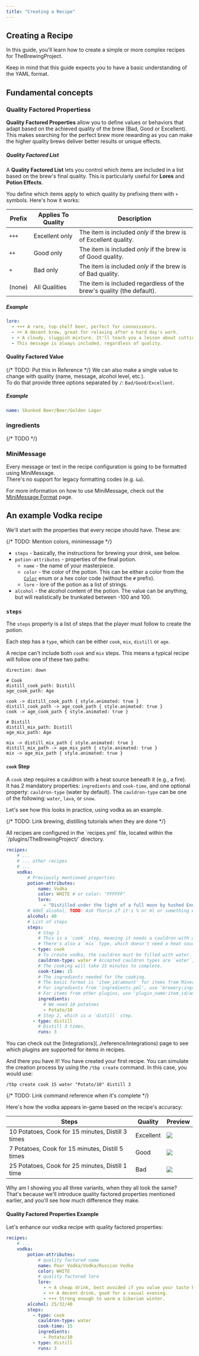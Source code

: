 ```yaml
---
title: "Creating a Recipe"
---
```



## Creating a Recipe

In this guide, you'll learn how to create a simple or more complex recipes for TheBrewingProject.

<Aside variant="warning" title="YAML Ain't Markup Language">
Keep in mind that this guide expects you to have a basic understanding of the YAML format.
</Aside>

## Fundamental concepts

### Quality Factored Propertiess

**Quality Factored Properties** allow you to define values or behaviors that adapt based on the achieved quality of the brew (Bad, Good or Excellent).  
This makes searching for the perfect brew more rewarding as you can make the higher quality brews deliver better results or unique effects.

##### Quality Factored List

A **Quality Factored List** lets you control which items are included in a list based on the brew's final quality. This is particularly useful for **Lores** and **Potion Effects**.

You define which items apply to which quality by prefixing them with `+` symbols. Here's how it works:

| Prefix | Applies To Quality | Description                                                                 |
|--------|--------------------|-----------------------------------------------------------------------------|
| `+++`  | Excellent only     | The item is included *only* if the brew is of Excellent quality.            |
| `++`   | Good only          | The item is included *only* if the brew is of Good quality.                 |
| `+`    | Bad only           | The item is included *only* if the brew is of Bad quality.                  |
| (none) | All Qualities      | The item is included regardless of the brew's quality (the default).        |

##### Example

```yaml
lore:
  - +++ A rare, top-shelf beer, perfect for connoisseurs.
  - ++ A decent brew, great for relaxing after a hard day's work.
  - + A cloudy, sluggish mixture. It'll teach you a lesson about cutting corners when brewing.
  - This message is always included, regardless of quality.
```

#### Quality Factored Value

{/* TODO: Put this in Reference */}
We can also make a single value to change with quality (name, message, alcohol level, etc.).  
To do that provide three options separated by `/`: `Bad/Good/Excellent`.

##### Example

```yaml
name: Skunked Beer/Beer/Golden Lager
```

### ingredients

{/* TODO */}

### MiniMessage

Every message or text in the recipe configuration is going to be formatted using MiniMessage.  
There's no support for legacy formatting codes (e.g. `&a`).

For more information on how to use MiniMessage, check out the [MiniMessage Format](https://docs.advntr.dev/minimessage/format) page.

## An example Vodka recipe

We'll start with the properties that every recipe should have. These are:

{/* TODO: Mention colors, minimessage */}

- `steps` - basically, the instructions for brewing your drink, see below.
- `potion-attributes` - properties of the final potion.
  - `name` - the name of your masterpiece. <Badge text="Quality Factored Value" variant="note" />
  - `color` - the color of the potion. This can be either a color from the [`Color`](https://jd.papermc.io/paper/1.21.5/org/bukkit/Color.html) enum or a hex color code (without the `#` prefix).
  - `lore` - lore of the potion as a list of strings. <Badge text="Quality Factored List" variant="note" />
- `alcohol` - the alcohol content of the potion. The value can be anything, but will realistically be trunkated between -100 and 100. <Badge text="Quality Factored Value" variant="note" />

### `steps`

The `steps` property is a list of steps that the player must follow to create the potion.

Each step has a `type`, which can be either `cook`, `mix`, `distill` or `age`.  

A recipe can't include both `cook` and `mix` steps. This means a typical recipe will follow one of these two paths:

```d2 sketch pad=50 animated
direction: down

# Cook
distill_cook_path: Distill
age_cook_path: Age

cook -> distill_cook_path { style.animated: true }
distill_cook_path -> age_cook_path { style.animated: true }
cook -> age_cook_path { style.animated: true }

# Distill
distill_mix_path: Distill
age_mix_path: Age

mix -> distill_mix_path { style.animated: true }
distill_mix_path -> age_mix_path { style.animated: true }
mix -> age_mix_path { style.animated: true }
```

#### `cook` Step

A `cook` step requires a cauldron with a heat source beneath it (e.g., a fire).  
It has 2 mandatory properties: `ingredients` and `cook-time`, and one optional property: `cauldron-type` (water by default).
The `cauldron-type` can be one of the following: `water`, `lava`, or `snow`.

Let's see how this looks in practice, using vodka as an example.

{/* TODO: Link brewing, distilling tutorials when they are done */}

<Aside variant="info" title="Recipe File">
All recipes are configured in the `recipes.yml` file, located within the `/plugins/TheBrewingProject/` directory.
</Aside>

```yaml title="recipes.yml"
recipes:
    # ...
    # ... other recipes
    # ...
    vodka:
        # Previously mentioned properties
        potion-attributes:
            name: Vodka
            color: WHITE # or color: "FFFFFF"
            lore:
              - "Distilled under the light of a full moon by hushed Endermen."
        # 40ml alcohol, TODO: Ask Thorin if it's % or ml or something else (or just 40).
        alcohol: 40
        # List of steps
        steps:
            # Step 1
            # This is a `cook` step, meaning it needs a cauldron with a heat source beneath it (e.g., a fire).
            # There's also a `mix` type, which doesn't need a heat source.
          - type: cook
            # To create vodka, the cauldron must be filled with water.
            cauldron-type: water # Accepted cauldron types are `water`, `lava`, and `snow`.
            # The cooking will take 15 minutes to complete.
            cook-time: 15
            # The ingredients needed for the cooking.
            # The basic format is 'item_id/amount' for items from Minecraft.
            # For ingredients from 'ingredients.yml', use 'brewery:ingredient_id/amount'.
            # For items from other plugins, use 'plugin_name:item_id/amount' (see note below).
            ingredients:
              # We need 10 potatoes
              - Potato/10
            # Step 2, which is a `distill` step.
          - type: distill
            # Distill 3 times.
            runs: 3
```

<Aside variant="info" title="Item Integrations">
You can check out the [Integrations](../reference/integrations) page to see which plugins are supported for items in recipes.
</Aside>

And there you have it! You have created your first recipe. You can simulate the creation process by using the `/tbp create` command. In this case, you would use:
```mcfunction
/tbp create cook 15 water "Potato/10" distill 3
```

{/* TODO: Link command reference when it's complete */}

Here's how the vodka appears in-game based on the recipe's accuracy:

| Steps | Quality | Preview |
|-------|---------|---------|
| 10 Potatoes, Cook for 15 minutes, Distill 3 times     | Excellent    | ![](@/assets/docs/for-server-owners/guides/creating-a-recipe/vodka-1-excellent.png) |
| 7 Potatoes, Cook for 15 minutes, Distill 5 times     | Good    | ![](@/assets/docs/for-server-owners/guides/creating-a-recipe/vodka-1-good.png) |
| 25 Potatoes, Cook for 25 minutes, Distill 1 time    | Bad    | ![](@/assets/docs/for-server-owners/guides/creating-a-recipe/vodka-1-bad.png) |

Why am I showing you all three variants, when they all look the same?
That's because we'll introduce quality factored properties mentioned earlier, and you'll see how much difference they make.

#### Quality Factored Properties Example

Let's enhance our vodka recipe with quality factored properties:

```yaml title="recipes.yml"
recipes:
    # ...
    vodka:
        potion-attributes:
            # quality factored name
            name: Poor Vodka/Vodka/Russian Vodka
            color: WHITE
            # quality factored lore
            lore:
              - + A cheap drink, best avoided if you value your taste buds.
              - ++ A decent drink, good for a casual evening.
              - +++ Strong enough to warm a Siberian winter.
        alcohol: 25/32/40
        steps:
          - type: cook
            cauldron-type: water
            cook-time: 15
            ingredients:
              - Potato/10
          - type: distill
            runs: 3
```

